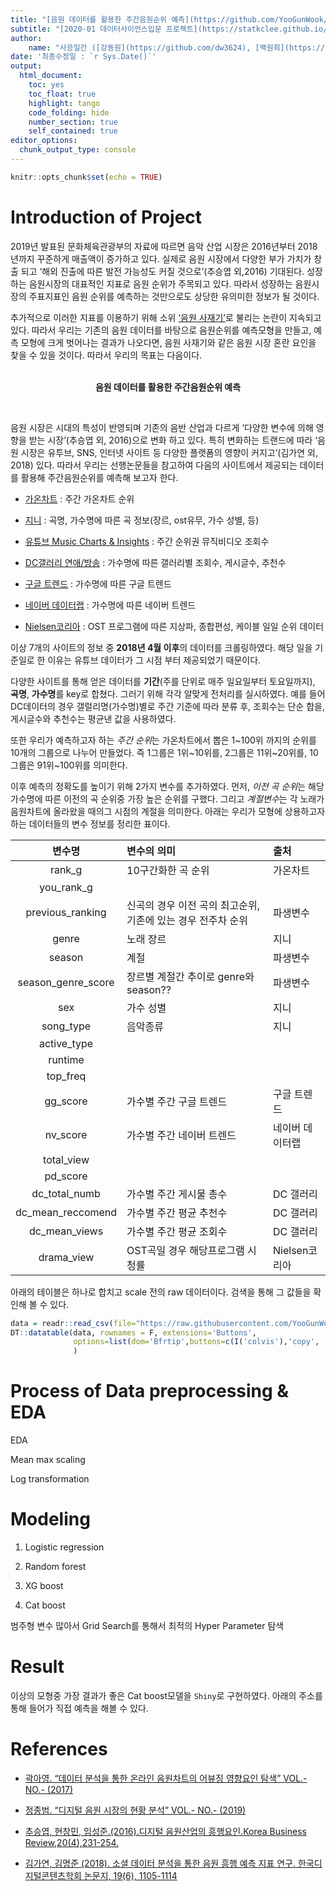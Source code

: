 ```yaml
---
title: "[음원 데이터를 활용한 주간음원순위 예측](https://github.com/YooGunWook/1nurse4stat)"
subtitle: "[2020-01 데이터사이언스입문 프로젝트](https://statkclee.github.io/ds-intro-2020/)"
author: 
    name: "사응일간 ([강동원](https://github.com/dw3624), [백원희](https://github.com/Wonhee-baek), [오태환](https://github.com/dhxoghks95), [유건욱](https://github.com/YooGunWook), [이청파](https://github.com/leechungpa))"
date: '최종수정일 : `r Sys.Date()`'
output:
  html_document: 
    toc: yes
    toc_float: true
    highlight: tango
    code_folding: hide
    number_section: true
    self_contained: true
editor_options: 
  chunk_output_type: console
---
```


```r
knitr::opts_chunk$set(echo = TRUE)
```

# Introduction of Project

2019년 발표된 문화체육관광부의 자료에 따르면 음악 산업 시장은 2016년부터 2018년까지 꾸준하게 매출액이 증가하고 있다. 실제로 음원 시장에서 다양한 부가 가치가 창출 되고 '해외 진출에 따른 발전 가능성도 커질 것으로'(추승엽 외,2016) 기대된다. 성장하는 음원시장의 대표적인 지표로 음원 순위가 주목되고 있다. 따라서 성장하는 음원시장의 주표지표인 음원 순위를 예측하는 것만으로도 상당한 유의미한 정보가 될 것이다.

추가적으로 이러한 지표를 이용하기 위해 소위 ['음원 사재기'](https://namu.wiki/w/%EC%9D%8C%EC%9B%90%20%EC%82%AC%EC%9E%AC%EA%B8%B0)로 불리는 논란이 지속되고 있다. 따라서 우리는 기존의 음원 데이터를 바탕으로 음원순위를 예측모형을 만들고, 예측 모형에 크게 벗어나는 결과가 나오다면, 음원 사재기와 같은 음원 시장 혼란 요인을 찾을 수 있을 것이다. 따라서 우리의 목표는 다음이다.

<br>
<center> **음원 데이터를 활용한 주간음원순위 예측** </center>
<br>

음원 시장은 시대의 특성이 반영되며 기존의 음반 산업과 다르게 '다양한 변수에 의해 영향을 받는 시장'(추승엽 외, 2016)으로 변화 하고 있다. 특히 변화하는 트랜드에 따라 '음원 시장은 유투브, SNS, 인터넷 사이트 등 다양한 플랫폼의 영향이 커지고'(김가연 외, 2018) 있다. 따라서 우리는 선행논문들을 참고하여 다음의 사이트에서 제공되는 데이터를 활용해 주간음원순위를 예측해 보고자 한다.

- [가온차트](http://www.gaonchart.co.kr/main/section/chart/online.gaon?nationGbn=T&serviceGbn=ALL) : 주간 가온차트 순위

- [지니](https://genie.co.kr/chart/top200) : 곡명, 가수명에 따른 곡 정보(장르, ost유무, 가수 성별, 등)

- [유튜브 Music Charts & Insights](https://charts.youtube.com/?hl=ko) : 주간 순위권 뮤직비디오 조회수

- [DC갤러리 연애/방송](https://enter.dcinside.com/) : 가수명에 따른 갤러리별 조회수, 게시글수, 추천수

- [구글 트렌드](https://trends.google.co.kr/trends/?geo=KR) : 가수명에 따른 구글 트렌드

- [네이버 데이터랩](https://datalab.naver.com/) : 가수명에 따른 네이버 트렌드

- [Nielsen코리아](https://www.nielsenkorea.co.kr/tv_terrestrial_day.asp?menu=Tit_1&sub_menu=1_1&area=01) : OST 프로그램에 따른 지상파, 종합편성, 케이블 일일 순위 데이터 

이상 7개의 사이트의 정보 중 **2018년 4월 이후**의 데이터를 크롤링하였다. 해당 일을 기준일로 한 이유는 유튜브 데이터가 그 시점 부터 제공되었기 때문이다. 

다양한 사이트를 통해 얻은 데이터를 **기간**(주를 단위로 매주 일요일부터 토요일까지), **곡명**, **가수명**를 key로 합쳤다. 그러기 위해 각각 알맞게 전처리를 실시하였다. 예를 들어 DC데이터의 경우 갤럴리명(가수명)별로 주간 기준에 따라 분류 후, 조회수는 단순 합을, 게시글수와 추천수는 평균낸 값을 사용하였다. 

또한 우리가 예측하고자 하는 *주간 순위*는 가온차트에서 뽑은 1~100위 까지의 순위를 10개의 그룹으로 나누어 만들었다. 즉 1그룹은 1위~10위를, 2그룹은 11위~20위를, 10그룹은 91위~100위를 의미한다.
 
   
 
이후 예측의 정확도를 높이기 위해 2가지 변수를 추가하였다. 먼저, *이전 곡 순위*는 해당 가수명에 따른 이전의 곡 순위중 가장 높은 순위를 구했다. 그리고 *계절변수*는 각 노래가 음원차트에 올라왔을 때의그 시점의 계절을 의미한다. 아래는 우리가 모형에 상용하고자 하는 데이터들의 변수 정보를 정리한 표이다.

 
 
| 변수명 | 변수의 의미 | 출처 |
| :----: | :---------- | :--- |
|rank_g|10구간화한 곡 순위|가온차트|
|you_rank_g|||
|previous_ranking|신곡의 경우 이전 곡의 최고순위, 기존에 있는 경우 전주차 순위|파생변수|
|genre|노래 장르|지니|
|season|계절|파생변수|
|season_genre_score|장르별 계절간 추이로 genre와 season??|파생변수|
|sex|가수 성별|지니|
|song_type|음악종류|지니|
|active_type|||
|runtime|||
|top_freq|||
|gg_score|가수별 주간 구글 트렌드|구글 트렌드|
|nv_score|가수별 주간 네이버 트렌드|네이버 데이터랩|
|total_view|||
|pd_score|||
|dc_total_numb|가수별 주간 게시물 총수|DC 갤러리|
|dc_mean_reccomend|가수별 주간 평균 추천수|DC 갤러리|
|dc_mean_views|가수별 주간 평균 조회수|DC 갤러리|
|drama_view|OST곡일 경우 해당프로그램 시청률|Nielsen코리아|



아래의 테이블은 하나로 합치고 scale 전의 raw 데이터이다. 검색을 통해 그 값들을 확인해 볼 수 있다. 


```r
data = readr::read_csv(file="https://raw.githubusercontent.com/YooGunWook/1nurse4stat/master/data/model_data/raw_model_data.csv")
DT::datatable(data, rownames = F, extensions='Buttons',
              options=list(dom='Bfrtip',buttons=c(I('colvis'),'copy', 'csv', 'excel', 'pdf', 'print'))
              )
```



# Process of Data preprocessing & EDA

EDA

Mean max scaling

Log transformation

# Modeling

1. Logistic regression

1. Random forest

1. XG boost

1. Cat boost

범주형 변수 많아서
Grid Search를 통해서 최적의 Hyper Parameter 탐색


# Result




이상의 모형중 가장 결과가 좋은 Cat boost모델을 `Shiny`로 구현하였다. 아래의 주소를 통해 들어가 직접 예측을 해볼 수 있다.





# References
- [곽아영. "데이터 분석을 통한 온라인 음원차트의 어뷰징 영향요인 탐색" VOL.- NO.- (2017)](http://www.riss.kr/search/detail/DetailView.do?p_mat_type=be54d9b8bc7cdb09&control_no=96155f174d1eb757ffe0bdc3ef48d419&outLink=K)

- [정종범. "디지털 음원 시장의 현황 분석" VOL.- NO.- (2019)](http://www.riss.kr/search/detail/DetailView.do?p_mat_type=be54d9b8bc7cdb09&control_no=b8a6efe3d585b804ffe0bdc3ef48d419)

- [추승엽, 현창민, 임성준.(2016).디지털 음원산업의 흥행요인.Korea Business Review,20(4),231-254.](http://www.dbpia.co.kr/journal/articleDetail?nodeId=NODE07060997)

- [김가연, 김명준 (2018). 소셜 데이터 분석을 통한 음원 흥행 예측 지표 연구. 한국디지털콘텐츠학회 논문지, 19(6), 1105-1114](http://www.dbpia.co.kr/journal/articleDetail?nodeId=NODE07478981)
